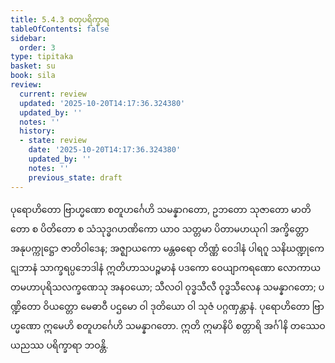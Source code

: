 ```yaml
---
title: 5.4.3 စတုပရိက္ခာရ
tableOfContents: false
sidebar:
  order: 3
type: tipitaka
basket: su
book: sila
review:
  current: review
  updated: '2025-10-20T14:17:36.324380'
  updated_by: ''
  notes: ''
  history:
  - state: review
    date: '2025-10-20T14:17:36.324380'
    updated_by: ''
    notes: ''
    previous_state: draft
---
```



<DynamicBreadcrumb />


<ReviewStatus review={frontmatter.review} showDetails={true} />

<HypothesisAnnotation frontmatter={frontmatter} />

<Division number="341" book="sila" e="ch" v="6" p="130">

<Paragraph number="552" book="sila">
ပုရောဟိတော ဗြာဟ္မဏော စတူဟင်္ဂေဟိ သမန္နာဂတော, ဥဘတော သုဇာတော မာတိတော စ ပိတိတော စ သံသုဒ္ဓဂဟဏိကော ယာဝ သတ္တမာ ပိတာမဟယုဂါ အက္ခိတ္တော အနုပက္ကုဋ္ဌော ဇာတိဝါဒေန; အဇ္ဈာယကော မန္တဓရော တိဏ္ဏံ ဝေဒါနံ ပါရဂူ သနိဃဏ္ဍုကေဋုဘာနံ သာက္ခရပ္ပဘေဒါနံ ဣတိဟာသပဉ္စမာနံ ပဒကော ဝေယျာကရဏော လောကာယတမဟာပုရိသလက္ခဏေသု အနဝယော; သီလဝါ ဝုဒ္ဓသီလီ ဝုဒ္ဓသီလေန သမန္နာဂတော; ပဏ္ဍိတော ဝိယတ္တော မေဓာဝီ ပဌမော ဝါ ဒုတိယော ဝါ သုဇံ ပဂ္ဂဏှန္တာနံ. ပုရောဟိတော ဗြာဟ္မဏော ဣမေဟိ စတူဟင်္ဂေဟိ သမန္နာဂတော. ဣတိ ဣမာနိပိ စတ္တာရိ အင်္ဂါနိ တဿေဝ ယညဿ ပရိက္ခာရာ ဘဝန္တိ.
</Paragraph>
</Division>